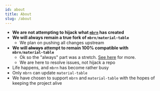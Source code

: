 ```yaml
---
id: about
title: About
slug: /about
---
```


- **We are not attempting to hijack what [`mbrn`](https://github.com/mbrn/material-table) has created**
- **We will always remain a true fork of `mbrn/material-table`**
  - We plan on pushing all changes upstream
- **We will ~~always~~ attempt to remain 100% compatible with `mbrn/material-table`**
  - Ok so the "always" part was a stretch. [See here](https://material-table-core.com/docs/breaking-changes) for more.
  - We are here to resolve issues, not hijack a repo
- Life happens, and `mbrn` has become rather busy
- Only `mbrn` can update `material-table`
- We have chosen to support `mbrn` and `material-table` with the hopes of keeping the project alive
